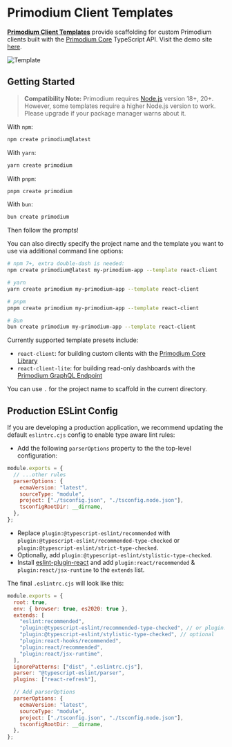 # Primodium Client Templates

[**Primodium Client Templates**](https://github.com/primodiumxyz/create-primodium)
provide scaffolding for custom Primodium clients built with the
[Primodium Core](./core-library.mdx) TypeScript API. Visit the demo site
[here](https://template-react-client-primodium.vercel.app/).

![Template](../public/tooling/react-client/template.svg)

## Getting Started

> **Compatibility Note:** Primodium requires [Node.js](https://nodejs.org/en/)
> version 18+, 20+. However, some templates require a higher Node.js version to
> work. Please upgrade if your package manager warns about it.

With `npm`:

```bash copy
npm create primodium@latest
```

With `yarn`:

```bash copy
yarn create primodium
```

With `pnpm`:

```bash copy
pnpm create primodium
```

With `bun`:

```bash copy
bun create primodium
```

Then follow the prompts!

You can also directly specify the project name and the template you want to use
via additional command line options:

```bash copy
# npm 7+, extra double-dash is needed:
npm create primodium@latest my-primodium-app --template react-client

# yarn
yarn create primodium my-primodium-app --template react-client

# pnpm
pnpm create primodium my-primodium-app --template react-client

# Bun
bun create primodium my-primodium-app --template react-client
```

Currently supported template presets include:

- `react-client`: for building custom clients with the
  [Primodium Core Library](./core-library.mdx)
- `react-client-lite`: for building read-only dashboards with the
  [Primodium GraphQL Endpoint](./graphql.mdx)

You can use `.` for the project name to scaffold in the current directory.

## Production ESLint Config

If you are developing a production application, we recommend updating the
default `eslintrc.cjs` config to enable type aware lint rules:

- Add the following `parserOptions` property to the the top-level configuration:

```js filename=".eslintrc.cjs" showLineNumbers {3-8} copy
module.exports = {
  // ...other rules
  parserOptions: {
    ecmaVersion: "latest",
    sourceType: "module",
    project: ["./tsconfig.json", "./tsconfig.node.json"],
    tsconfigRootDir: __dirname,
  },
};
```

- Replace `plugin:@typescript-eslint/recommended` with
  `plugin:@typescript-eslint/recommended-type-checked` or
  `plugin:@typescript-eslint/strict-type-checked`.
- Optionally, add `plugin:@typescript-eslint/stylistic-type-checked`.
- Install
  [eslint-plugin-react](https://github.com/jsx-eslint/eslint-plugin-react) and
  add `plugin:react/recommended` & `plugin:react/jsx-runtime` to the `extends`
  list.

The final `.eslintrc.cjs` will look like this:

```js filename=".eslintrc.cjs" showLineNumbers {6-7,9-10,16-22} copy
module.exports = {
  root: true,
  env: { browser: true, es2020: true },
  extends: [
    "eslint:recommended",
    "plugin:@typescript-eslint/recommended-type-checked", // or plugin:@typescript-eslint/strict-type-checked
    "plugin:@typescript-eslint/stylistic-type-checked", // optional
    "plugin:react-hooks/recommended",
    "plugin:react/recommended",
    "plugin:react/jsx-runtime",
  ],
  ignorePatterns: ["dist", ".eslintrc.cjs"],
  parser: "@typescript-eslint/parser",
  plugins: ["react-refresh"],

  // Add parserOptions
  parserOptions: {
    ecmaVersion: "latest",
    sourceType: "module",
    project: ["./tsconfig.json", "./tsconfig.node.json"],
    tsconfigRootDir: __dirname,
  },
};
```
